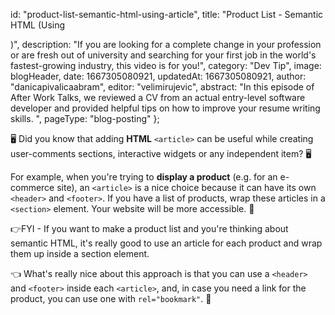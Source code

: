 
  id: "product-list-semantic-html-using-article",
  title: "Product List - Semantic HTML (Using <article>)",
  description:
    "If you are looking for a complete change in your profession or are fresh out of university and searching for your first job in the world's fastest-growing industry, this video is for you!",
  category: "Dev Tip",
  image: blogHeader,
  date: 1667305080921,
  updatedAt: 1667305080921,
  author: "danicapivalicaabram",
  editor: "velimirujevic",
  abstract:
    "In this episode of After Work Talks, we reviewed a CV from an actual entry-level software developer and provided helpful tips on how to improve your resume writing skills. ",
  pageType: "blog-posting"
};

🖥️ Did you know that adding **HTML** `<article>` can be useful while creating user-comments sections, interactive widgets or any independent item? 🖥️

For example, when you're trying to **display a product** (e.g. for an e-commerce site), an `<article>` is a nice choice because it can have its own `<header>` and `<footer>`. If you have a list of products, wrap these articles in a `<section>` element. Your website will be more accessible. 🐊

<SlackCard authorImage={authorImage} authorName="Danica Pivalica Abram" cardImage={cardImage} cardImageAltText="Crocodile relaxes with drink in one hand and laptop in its lap" cardBgColor="#FFCA36" authorBgColor="#FF8C17">
👉FYI - If you want to make a product list and you're thinking about semantic HTML, it's really good to use an article for each product and wrap them up inside a section element. 

👈 What's really nice about this approach is that you can use a `<header>` and `<footer>` inside each `<article>`, and, in case you need a link for the product, you can use one with `rel="bookmark"`. 🐊
</SlackCard>

